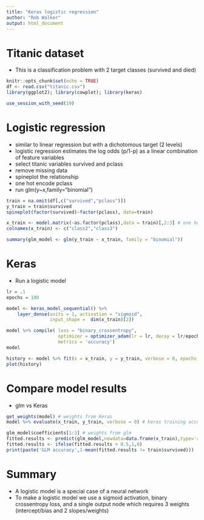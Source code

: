 ---
title: "Keras logistic regression"
author: "Rob Walker"
output: html_document
---

# Titanic dataset
- This is a classification problem with 2 target classes (survived and died)

```{r}
knitr::opts_chunk$set(echo = TRUE)
df <- read.csv("titanic.csv")
library(ggplot2); library(cowplot); library(keras)

use_session_with_seed(19)
```

# Logistic regression
- similar to linear regression but with a dichotomous target (2 levels)
- logistic regression estimates the log odds (p/1-p) as a linear combination of feature variables
- select titanic variables survived and pclass
- remove missing data
- spineplot the relationship
- one hot encode pclass
- run glm(y~x,family="binomial")

```{r}
train = na.omit(df[,c("survived","pclass")])
y_train = train$survived
spineplot(factor(survived)~factor(pclass), data=train)

x_train <- model.matrix(~as.factor(pclass),data = train)[,2:3] # one hot encode pclass
colnames(x_train) <- c("class2","class3")

summary(glm_model <- glm(y_train ~ x_train, family = "binomial"))
```

# Keras
- Run a logistic model

```{r}
lr = .1
epochs = 100

model <- keras_model_sequential() %>%
    layer_dense(units = 1, activation = "sigmoid", 
                input_shape =  dim(x_train)[2])

model %>% compile( loss = "binary_crossentropy", 
                   optimizer = optimizer_adam(lr = lr, decay = lr/epochs),
                   metrics = 'accuracy')
model

history <- model %>% fit(x = x_train, y = y_train, verbose = 0, epochs = epochs)
plot(history)
```

# Compare model results
- glm vs Keras

```{r}
get_weights(model) # weights from Keras
model %>% evaluate(x_train, y_train, verbose = 0) # keras training accuracy

glm_model$coefficients[1:3] # weights from glm
fitted.results <- predict(glm_model,newdata=data.frame(x_train),type='response')
fitted.results <- ifelse(fitted.results > 0.5,1,0)
print(paste('GLM accuracy',1-mean(fitted.results != train$survived)))

```

# Summary
- A logistic model is a special case of a neural network
- To make a logistic model we use a sigmoid activation, binary crossentropy loss, and a single output node which requires 3 weights (intercept/bias and 2 slopes/weights)
